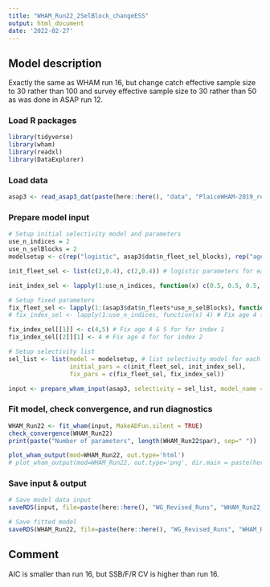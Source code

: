 ```yaml
---
title: "WHAM_Run22_2SelBlock_changeESS"
output: html_document
date: '2022-02-27'
---
```


## Model description
Exactly the same as WHAM run 16, but change catch effective sample size to 30 rather than 100 and survey effective sample size to 30 rather than 50 as was done in ASAP run 12. 

### Load R packages
```r
library(tidyverse)
library(wham)
library(readxl)
library(DataExplorer)
```

### Load data
```r
asap3 <- read_asap3_dat(paste(here::here(), "data", "PlaiceWHAM-2019_revised_NEFSC-LW-WAA_2SelBlock_changeESS.DAT", sep="/"))
```

### Prepare model input
```r
# Setup initial selectivity model and parameters
use_n_indices = 2
use_n_selBlocks = 2
modelsetup <- c(rep("logistic", asap3$dat$n_fleet_sel_blocks), rep("age-specific", use_n_indices))

init_fleet_sel <- list(c(2,0.4), c(2,0.4)) # logistic parameters for each selectivity block, based on model type

init_index_sel <- lapply(1:use_n_indices, function(x) c(0.5, 0.5, 0.5, 1, 1, 0.5, 0.5, 0.5, 0.5, 0.5, 0.5))

# Setup fixed parameters
fix_fleet_sel <- lapply(1:(asap3$dat$n_fleets*use_n_selBlocks), function(x) NA) 
# fix_index_sel <- lapply(1:use_n_indices, function(x) 4) # Fix age 4 for both indices,  NA means do not fix 

fix_index_sel[[1]] <- c(4,5) # Fix age 4 & 5 for for index 1
fix_index_sel[[2]][1] <- 4 # Fix age 4 for for index 2

# Setup selectivity list
sel_list <- list(model = modelsetup, # list selectivity model for each fleet and index
                 initial_pars = c(init_fleet_sel, init_index_sel),
                 fix_pars = c(fix_fleet_sel, fix_index_sel))

input <- prepare_wham_input(asap3, selectivity = sel_list, model_name = "WHAM_Run22") 
```

### Fit model, check convergence, and run diagnostics
```r
WHAM_Run22 <- fit_wham(input, MakeADFun.silent = TRUE) 
check_convergence(WHAM_Run22)
print(paste("Number of parameters", length(WHAM_Run22$par), sep=" "))

plot_wham_output(mod=WHAM_Run22, out.type='html')
# plot_wham_output(mod=WHAM_Run22, out.type='png', dir.main = paste(here::here(), "WHAM_Run22", sep="/"))
```

### Save input & output
```r
# Save model data input
saveRDS(input, file=paste(here::here(), "WG_Revised_Runs", "WHAM_Run22_2SelBlock_changeESS", "WHAM_Run22_input.rds", sep="/"))

# Save fitted model
saveRDS(WHAM_Run22, file=paste(here::here(), "WG_Revised_Runs", "WHAM_Run22_2SelBlock_changeESS", "WHAM_Run22_model.rds", sep="/"))
```

## Comment
AIC is smaller than run 16, but SSB/F/R CV is higher than run 16.

